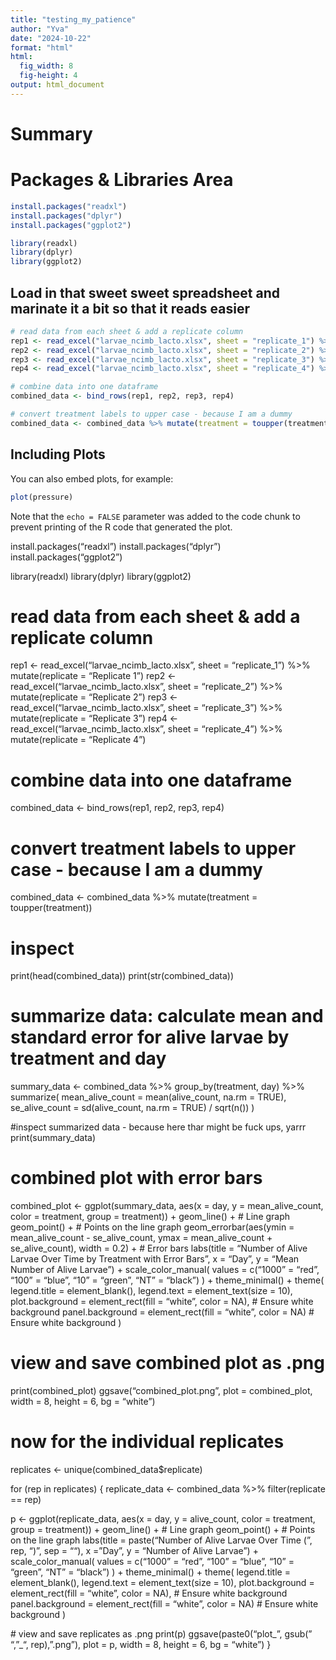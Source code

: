 ```yaml
---
title: "testing_my_patience"
author: "Yva"
date: "2024-10-22"
format: "html"
html:
  fig_width: 8
  fig-height: 4
output: html_document
---
```


# Summary

# Packages & Libraries Area

```r
install.packages("readxl")
install.packages("dplyr")
install.packages("ggplot2")

library(readxl)
library(dplyr)
library(ggplot2)
```

## Load in that sweet sweet spreadsheet and marinate it a bit so that it reads easier


```r
# read data from each sheet & add a replicate column
rep1 <- read_excel("larvae_ncimb_lacto.xlsx", sheet = "replicate_1") %>% mutate(replicate = "Replicate 1")
rep2 <- read_excel("larvae_ncimb_lacto.xlsx", sheet = "replicate_2") %>% mutate(replicate = "Replicate 2")
rep3 <- read_excel("larvae_ncimb_lacto.xlsx", sheet = "replicate_3") %>% mutate(replicate = "Replicate 3")
rep4 <- read_excel("larvae_ncimb_lacto.xlsx", sheet = "replicate_4") %>% mutate(replicate = "Replicate 4")

# combine data into one dataframe
combined_data <- bind_rows(rep1, rep2, rep3, rep4)

# convert treatment labels to upper case - because I am a dummy
combined_data <- combined_data %>% mutate(treatment = toupper(treatment))

```

## Including Plots

You can also embed plots, for example:

```r
plot(pressure)
```

Note that the `echo = FALSE` parameter was added to the code chunk to prevent printing of the R code that generated the plot.


install.packages("readxl")
install.packages("dplyr")
install.packages("ggplot2")

library(readxl)
library(dplyr)
library(ggplot2)

# read data from each sheet & add a replicate column
rep1 <- read_excel("larvae_ncimb_lacto.xlsx", sheet = "replicate_1") %>% mutate(replicate = "Replicate 1")
rep2 <- read_excel("larvae_ncimb_lacto.xlsx", sheet = "replicate_2") %>% mutate(replicate = "Replicate 2")
rep3 <- read_excel("larvae_ncimb_lacto.xlsx", sheet = "replicate_3") %>% mutate(replicate = "Replicate 3")
rep4 <- read_excel("larvae_ncimb_lacto.xlsx", sheet = "replicate_4") %>% mutate(replicate = "Replicate 4")

# combine data into one dataframe
combined_data <- bind_rows(rep1, rep2, rep3, rep4)

# convert treatment labels to upper case - because I am a dummy
combined_data <- combined_data %>% mutate(treatment = toupper(treatment))

# inspect
print(head(combined_data))
print(str(combined_data))

# summarize data: calculate mean and standard error for alive larvae by treatment and day
summary_data <- combined_data %>%
  group_by(treatment, day) %>%
  summarize(
    mean_alive_count = mean(alive_count, na.rm = TRUE),
    se_alive_count = sd(alive_count, na.rm = TRUE) / sqrt(n())
  )

#inspect summarized data - because here thar might be fuck ups, yarrr
print(summary_data)

# combined plot with error bars
combined_plot <- ggplot(summary_data, aes(x = day, y = mean_alive_count, color = treatment, group = treatment)) +
  geom_line() +  # Line graph
  geom_point() + # Points on the line graph
  geom_errorbar(aes(ymin = mean_alive_count - se_alive_count, ymax = mean_alive_count + se_alive_count), width = 0.2) + # Error bars
  labs(title = "Number of Alive Larvae Over Time by Treatment with Error Bars",
       x = "Day",
       y = "Mean Number of Alive Larvae") +
  scale_color_manual(
    values = c("1000" = "red", "100" = "blue", "10" = "green", "NT" = "black")
  ) +
  theme_minimal() +
  theme(
    legend.title = element_blank(), 
    legend.text = element_text(size = 10),
    plot.background = element_rect(fill = "white", color = NA),  # Ensure white background
    panel.background = element_rect(fill = "white", color = NA)  # Ensure white background
  )

# view and save combined plot as .png
print(combined_plot)
ggsave("combined_plot.png", plot = combined_plot, width = 8, height = 6, bg = "white")

# now for the individual replicates
replicates <- unique(combined_data$replicate)

for (rep in replicates) {
  replicate_data <- combined_data %>% filter(replicate == rep)
  
  p <- ggplot(replicate_data, aes(x = day, y = alive_count, color = treatment, group = treatment)) +
    geom_line() +  # Line graph
    geom_point() + # Points on the line graph
    labs(title = paste("Number of Alive Larvae Over Time (", rep, ")", sep = ""),
         x = "Day",
         y = "Number of Alive Larvae") +
    scale_color_manual(
      values = c("1000" = "red", "100" = "blue", "10" = "green", "NT" = "black")
    ) +
    theme_minimal() +
    theme(
      legend.title = element_blank(), 
      legend.text = element_text(size = 10),
      plot.background = element_rect(fill = "white", color = NA),  # Ensure white background
      panel.background = element_rect(fill = "white", color = NA)  # Ensure white background
    )
  
  # view and save replicates as .png
  print(p)
  ggsave(paste0("plot_", gsub(" ", "_", rep), ".png"), plot = p, width = 8, height = 6, bg = "white")
}
